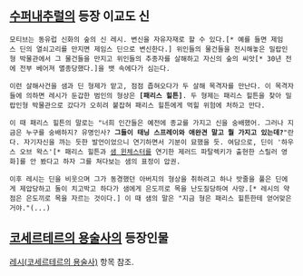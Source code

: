== [[수퍼내추럴]]의 등장 이교도 신 ==
 모티브는 동유럽 신화의 숲의 신 레시. 변신을 자유자재로 할 수 있다.[* 예를 들면 제임스 딘의 열쇠고리를 만지면 제임스 딘으로 변신한다.] 위인들의 물건들을 전시해놓은 밀랍인형 박물관에서 그 물건들을 만지고 위인들의 추종자를 살해하고 자신의 숲의 씨앗[* 30년 전에 전부 베어져 멸종당했다.]을 뱃 속에다가 심는다. 

 이런 살해사건을 샘과 딘 형제가 맡고, 점점 좁혀오다가 두 살해 목격자를 만난다. 이 목격자들에 의하면 레시가 둔갑한 범인의 형상은 '''[패리스 힐튼]'''. 두 형제는 패리스 힐튼을 찾아 밀랍인형 박물관으로 갔다가 오히려 붙잡혀 패리스 힐튼에게 먹힐 위험에 처하고 만다.

 이 때 패리스 힐튼의 말로는 "너희 인간들은 예전에 종교를 가지고 신을 숭배했어. 그러나 지금은 누구를 숭배하지? 유명인사? '''그들이 태닝 스프레이와 애완견 말고 뭘 가지고 있는데?'''"란다. 자기자신을 까는 듯한 발언이었으니 연기하면서 기분이 묘했을 듯. 여담으로, 딘이 '하우스 오브 왁스'[* 패리스 힐튼과 [[샘 윈체스터]]를 연기한 제러드 파탈렉키가 출현한 스릴러 영화]를 안 봤다고 하자 그를 쳐다보는 샘의 표정이 압권.

 이후 레시는 딘을 비웃으며 그가 동경했던 아버지의 형상을 취하려고 하나 밧줄을 풀은 딘에게 제압당하고 둘이 치고박고 하다가 샘에게 은도끼로 목을 난도질당하여 사망.[* 레시의 약점은 은도끼로 목을 자르는 것이다.] 이 때 샘의 말은 "지금 형은 패리스 힐튼한테 얻어맞은거야."(...)


== [[코세르테르의 용술사]]의 등장인물 ==
[[레시(코세르테르의 용술사)]] 항목 참조.
